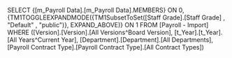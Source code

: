 SELECT {[m_Payroll Data].[m_Payroll Data].MEMBERS} ON 0, {TM1TOGGLEEXPANDMODE({TM1SubsetToSet([Staff Grade].[Staff Grade] , "Default" , "public")}, EXPAND_ABOVE)} ON 1 FROM [Payroll - Import] WHERE ([Version].[Version].[All Versions^Board Version], [t_Year].[t_Year].[All Years^Current Year], [Department].[Department].[All Departments], [Payroll Contract Type].[Payroll Contract Type].[All Contract Types])